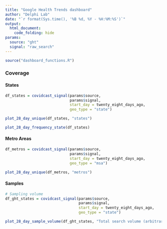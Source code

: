```yaml
---
title: "Google Health Trends dashboard"
author: "Delphi Lab"
date: "`r format(Sys.time(), '%B %d, %Y - %H:%M:%S')`"
output:
  html_document:
    code_folding: hide
params:
  source: "ght"
  signal: "raw_search"
---
```


```r
source("dashboard_functions.R")
```

### Coverage {.tabset}

#### States

```r
df_states = covidcast_signal(params$source,
                             params$signal,
                             start_day = twenty_eight_days_ago,
                             geo_type = "state")
```

```r
plot_28_day_unique(df_states, "states")
```

```r
plot_28_day_frequency_state(df_states)
```

#### Metro Areas

```r
df_metros = covidcast_signal(params$source,
                             params$signal,
                             start_day = twenty_eight_days_ago,
                             geo_type = "msa")
```

```r
plot_28_day_unique(df_metros, "metros")
```

#### Samples

```r

# Sampling volume
df_ght_states = covidcast_signal(params$source,
                                 params$signal,
                                 start_day = twenty_eight_days_ago,
                                 geo_type = "state")

plot_28_day_sample_volume(df_ght_states, "Total search volume (arbitrary units)")
```

